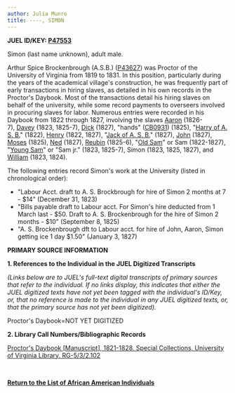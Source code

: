 ```yaml
---
author: Julia Munro
title: ----, SIMON
---
```

**JUEL ID/KEY: **[P47553](http://juel.iath.virginia.edu/public_person?person=47553 "P47553")**[  
](http://juel.iath.virginia.edu/public_person?person=47002 "P47002")**

Simon (last name unknown), adult male. 

Arthur Spice Brockenbrough (A.S.B.) ([P43627](http://juel.iath.virginia.edu/public_person?person=43627 "P43627")) was Proctor of the University of Virginia from 1819 to 1831. In this position, particularly during the years of the academical village's construction, he was frequently part of early transactions in hiring slaves, as detailed in his own records in the Proctor's Daybook. Most of the transactions detail his hiring slaves on behalf of the university, while some record payments to overseers involved in procuring slaves for labor. Numerous entries were recorded in his Daybook from 1822 through 1827, involving the slaves [Aaron](http://juel.iath.virginia.edu/node/688 "Aaron") (1826-7), [Davey](http://juel.iath.virginia.edu/node/684 "Davey") (1823, 1825-7), [Dick](http://juel.iath.virginia.edu/node/690 "Dick") (1827), "hands" ([CB0931](http://juel.iath.virginia.edu/public_cb?cb=931 "BROCKENBROUGH'S HANDS")) (1825), "[Harry of A. S. B.](http://juel.iath.virginia.edu/node/685 "HARRY")" (1822), [Henry](http://juel.iath.virginia.edu/node/686 "Henry") (1822, 1827), "[Jack of A. S. B.](http://juel.iath.virginia.edu/node/681 "Jack")" (1827), [John](http://juel.iath.virginia.edu/node/689 "John") (1827), [Moses](http://juel.iath.virginia.edu/node/692 "Moses") (1825), [Ned](http://juel.iath.virginia.edu/node/691 "Ned") (1827), [Reubin](http://juel.iath.virginia.edu/node/693 "REUBIN") (1825-6), "[Old Sam](http://juel.iath.virginia.edu/node/682 "Old Sam")" or Sam (1822-1827), "[Young Sam](http://juel.iath.virginia.edu/node/683 "Young Sam")" or "Sam jr." (1823, 1825-7), Simon (1823, 1825, 1827), and [William](http://juel.iath.virginia.edu/node/694 "WILLIAM") (1823, 1824).   
  

The following entries record Simon's work at the University (listed in chronological order):

*   "Labour Acct. draft to A. S. Brockbrough for hire of Simon 2 months at 7 - $14" (December 31, 1823) 
*   "Bills payable draft to Labour acct. For Simon's hire deducted from 1 March last - $50. Draft to A. S. Brockenbrough for the hire of Simon 2 months - $10" (September 8, 1825)
*   "A. S. Brockenbrough dft to Labour acct. for hire of John, Aaron, Simon getting ice 1 day $1.50" (January 3, 1827)

**PRIMARY SOURCE INFORMATION** 

**1\. References to the Individual in the JUEL Digitized Transcripts**

_(Links below are to JUEL's full-text digital transcripts of primary sources that refer to the individual. If no links display, this indicates that either the JUEL digitized texts have not yet been tagged with the individual's ID/Key, or, that no reference is made to the individual in any JUEL digitized texts, or, that the primary source has not yet been digitized)._   

Proctor's Daybook=NOT YET DIGITIZED 

**2\. Library Call Numbers/Bibliographic Records**

[](http://search.lib.virginia.edu/catalog/u6371432)[Proctor's Daybook \[Manuscript\], 1821-1828. Special Collections, University of Virginia Library. RG-5/3/2.102](http://search.lib.virginia.edu/catalog/u6607353 "Proctor's Daybook")

 [](http://search.lib.virginia.edu/catalog/u6371432)

**[Return to the List of African American Individuals](http://juel.iath.virginia.edu/node/367 "Return to the List of African-American Individuals")**